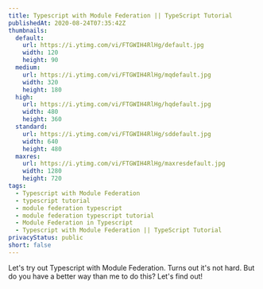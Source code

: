 ```yaml
---
title: Typescript with Module Federation || TypeScript Tutorial
publishedAt: 2020-08-24T07:35:42Z
thumbnails:
  default:
    url: https://i.ytimg.com/vi/FTGWIH4RlHg/default.jpg
    width: 120
    height: 90
  medium:
    url: https://i.ytimg.com/vi/FTGWIH4RlHg/mqdefault.jpg
    width: 320
    height: 180
  high:
    url: https://i.ytimg.com/vi/FTGWIH4RlHg/hqdefault.jpg
    width: 480
    height: 360
  standard:
    url: https://i.ytimg.com/vi/FTGWIH4RlHg/sddefault.jpg
    width: 640
    height: 480
  maxres:
    url: https://i.ytimg.com/vi/FTGWIH4RlHg/maxresdefault.jpg
    width: 1280
    height: 720
tags:
  - Typescript with Module Federation
  - typescript tutorial
  - module federation typescript
  - module federation typescript tutorial
  - Module Federation in Typescript
  - Typescript with Module Federation || TypeScript Tutorial
privacyStatus: public
short: false
---
```


Let's try out Typescript with Module Federation. Turns out it's not hard. But do you have a better way than me to do this? Let's find out!
